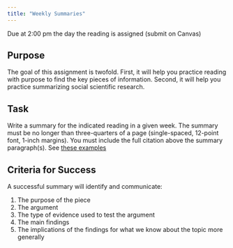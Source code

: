 ```yaml
---
title: "Weekly Summaries"
---
```


:::{.callout-important}
Due at 2:00 pm the day the reading is assigned (submit on Canvas)
:::

## Purpose

The goal of this assignment is twofold. First, it will help you practice reading with purpose to find the key pieces of information. Second, it will help you practice summarizing social scientific research.


## Task

Write a summary for the indicated reading in a given week. The summary must be no longer than three-quarters of a page (single-spaced, 12-point font, 1-inch margins). You must include the full citation above the summary paragraph(s). See [these examples](../resource/summaries.qmd)


## Criteria for Success

A successful summary will identify and communicate:

1. The purpose of the piece
2. The argument
3. The type of evidence used to test the argument
4. The main findings
5. The implications of the findings for what we know about the topic more generally



